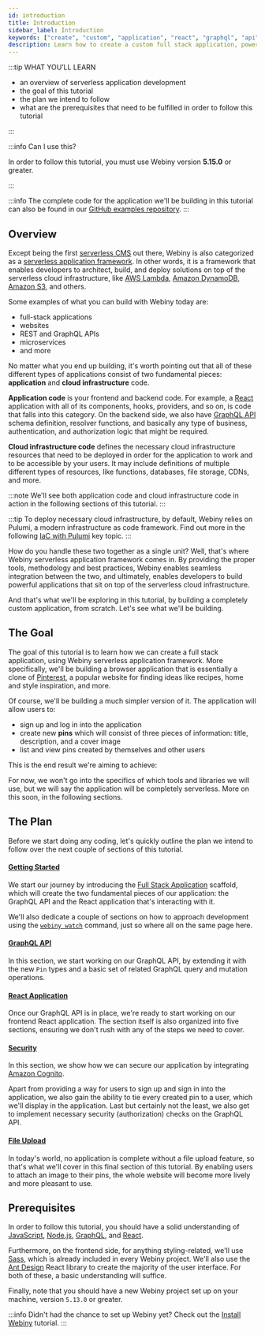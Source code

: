 ```yaml
---
id: introduction
title: Introduction
sidebar_label: Introduction
keywords: ["create", "custom", "application", "react", "graphql", "api", "scaffolding"]
description: Learn how to create a custom full stack application, powered by React and a GraphQL API.
---
```



:::tip WHAT YOU’LL LEARN

- an overview of serverless application development
- the goal of this tutorial
- the plan we intend to follow
- what are the prerequisites that need to be fulfilled in order to follow this tutorial

:::

:::info Can I use this?

In order to follow this tutorial, you must use Webiny version **5.15.0** or greater.

:::

:::info
The complete code for the application we'll be building in this tutorial can also be found in our [GitHub examples repository](https://github.com/webiny/webiny-examples/tree/master/create-custom-application/full-example).
:::


## Overview

Except being the first [serverless CMS](https://www.webiny.com/serverless-cms) out there, Webiny is also categorized as a [serverless application framework](https://www.webiny.com/serverless-application-framework). In other words, it is a framework that enables developers to architect, build, and deploy solutions on top of the serverless cloud infrastructure, like [AWS Lambda](https://aws.amazon.com/lambda/), [Amazon DynamoDB](https://aws.amazon.com/dynamodb/), [Amazon S3](https://aws.amazon.com/s3/), and others.

Some examples of what you can build with Webiny today are:

- full-stack applications
- websites
- REST and GraphQL APIs
- microservices
- and more

No matter what you end up building, it's worth pointing out that all of these different types of applications consist of two fundamental pieces: **application** and **cloud infrastructure** code.

**Application code** is your frontend and backend code. For example, a [React](https://reactjs.org/) application with all of its components, hooks, providers, and so on, is code that falls into this category. On the backend side, we also have [GraphQL API](https://graphql.org/) schema definition, resolver functions, and basically any type of business, authentication, and authorization logic that might be required.

**Cloud infrastructure code** defines the necessary cloud infrastructure resources that need to be deployed in order for the application to work and to be accessible by your users. It may include definitions of multiple different types of resources, like functions, databases, file storage, CDNs, and more.

:::note
We'll see both application code and cloud infrastructure code in action in the following sections of this tutorial.
:::

:::tip
To deploy necessary cloud infrastructure, by default, Webiny relies on Pulumi, a modern infrastructure as code framework. Find out more in the following [IaC with Pulumi](/docs/key-topics/deployment/iac-with-pulumi) key topic.
:::

How do you handle these two together as a single unit? Well, that's where Webiny serverless application framework comes in. By providing the proper tools, methodology and best practices, Webiny enables seamless integration between the two, and ultimately, enables developers to build powerful applications that sit on top of the serverless cloud infrastructure.

And that's what we'll be exploring in this tutorial, by building a completely custom application, from scratch. Let's see what we'll be building.

## The Goal

The goal of this tutorial is to learn how we can create a full stack application, using Webiny serverless application framework. More specifically, we'll be building a browser application that is essentially a clone of [Pinterest](https://help.pinterest.com/en/guide/all-about-pinterest), a popular website for finding ideas like recipes, home and style inspiration, and more.

Of course, we'll be building a much simpler version of it. The application will allow users to:

- sign up and log in into the application
- create new **pins** which will consist of three pieces of information: title, description, and a cover image
- list and view pins created by themselves and other users

This is the end result we're aiming to achieve:

<CenteredImage src={viewPins} alt="The Pinterest Clone Application - Pins List" />
<CenteredImage src={viewPin} alt="The Pinterest Clone Application - Pin Details" />

For now, we won't go into the specifics of which tools and libraries we will use, but we will say the application will be completely serverless. More on this soon, in the following sections.

## The Plan

Before we start doing any coding, let's quickly outline the plan we intend to follow over the next couple of sections of this tutorial.

<CenteredImage src={plan} canEnlarge={false} shadow={false} alt="Create Custom Application - The Plan" />

#### [Getting Started](/docs/tutorials/create-custom-application/getting-started)

We start our journey by introducing the [Full Stack Application](/docs/how-to-guides/scaffolding/full-stack-application) scaffold, which will create the two fundamental pieces of our application: the GraphQL API and the React application that's interacting with it.

We'll also dedicate a couple of sections on how to approach development using the [`webiny watch`](/docs/how-to-guides/use-watch-command) command, just so where all on the same page here.

#### [GraphQL API](/docs/tutorials/create-custom-application/graphql-api)

In this section, we start working on our GraphQL API, by extending it with the new `Pin` types and a basic set of related GraphQL query and mutation operations.

#### [React Application](/docs/tutorials/create-custom-application/react-application/introduction)

Once our GraphQL API is in place, we're ready to start working on our frontend React application. The section itself is also organized into five sections, ensuring we don't rush with any of the steps we need to cover.

#### [Security](#)

In this section, we show how we can secure our application by integrating [Amazon Cognito](https://aws.amazon.com/cognito/).

Apart from providing a way for users to sign up and sign in into the application, we also gain the ability to tie every created pin to a user, which we'll display in the application. Last but certainly not the least, we also get to implement necessary security (authorization) checks on the GraphQL API.

#### [File Upload](#)

In today's world, no application is complete without a file upload feature, so that's what we'll cover in this final section of this tutorial. By enabling users to attach an image to their pins, the whole website will become more lively and more pleasant to use.

## Prerequisites

In order to follow this tutorial, you should have a solid understanding of [JavaScript](https://developer.mozilla.org/en-US/docs/Web/javascript), [Node.js](https://nodejs.org/en/), [GraphQL](https://graphql.org/), and [React](https://reactjs.org/).

Furthermore, on the frontend side, for anything styling-related, we'll use [Sass](https://sass-lang.com/), which is already included in every Webiny project. We'll also use the [Ant Design](https://ant.design/docs/react/introduce) React library to create the majority of the user interface. For both of these, a basic understanding will suffice.

Finally, note that you should have a new Webiny project set up on your machine, version `5.13.0` or greater.

:::info
Didn't had the chance to set up Webiny yet? Check out the [Install Webiny](/docs/tutorials/create-custom-application/introduction) tutorial.
:::
